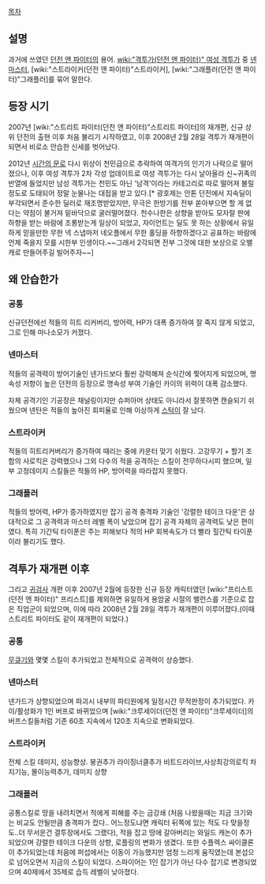 [[목차]]

== 설명 ==
과거에 쓰였던 [[던전 앤 파이터]]의 용어.
[[wiki:"격투가(던전 앤 파이터)" 여성 격투가]] 중 [[넨마스터]], [wiki:"스트라이커(던전 앤 파이터)"스트라이커], [wiki:"그래플러(던전 앤 파이터)"그래플러]를 묶어 말한다.

== 등장 시기 ==
2007년 [wiki:"스트리트 파이터(던전 앤 파이터)"스트리트 파이터]의 재개편, 신규 상위 던전의 출현 이후 처음 불리기 시작하였고, 이후 2008년 2월 28일 격투가 재개편이 되면서 비로소 안습한 신세를 벗어났다.

2012년 [[시간의 문]]로 다시 위상이 천민급으로 추락하여 여격가의 인기가 나락으로 떨어졌으나, 이후 여성 격투가 2차 각성 업데이트로 여성 격투가는 다시 날아올라 신~귀족의 반열에 들었지만 남성 격투가는 천민도 아닌 '남격'이라는 카테고리로 따로 떨어져 불릴 정도로 도태되어 정말 눈물나는 대접을 받고 있다.[* 광호제는 안톤 던전에서 지속딜이 부각되면서 준수한 딜러로 재조명받았지만, 무극은 한방기를 전부 쏟아부으면 할 게 없다는 약점이 불거져 밑바닥으로 굴러떨어졌다. 천수나한은 상향을 받아도 모자랄 판에 하향을 받는 바람에 조롱받는게 일상이 되었고, 자이언트는 딜도 못 하는 상황에서 유일하게 믿을만한 무한 넥 스냅마저 네오플에서 무한 홀딩을 하향하겠다고 공표하는 바람에 언제 죽을지 모를 시한부 인생이다.~~그래서 2각되면 전부 그것에 대한 보상으로 오밸캐로 만들어주길 빌어주자~~]
== 왜 안습한가 ==
=== 공통 ===
신규던전에선 적들의 히트 리커버리, 방어력, HP가 대폭 증가하여 잘 죽지 않게 되었고, 그로 인해 마나소모가 커졌다.

=== 넨마스터 ===
적들의 공격력이 방어기술인 넨가드보다 훨씬 강력해져 순식간에 찢어지게 되었으며, 명속성 저항이 높은 던전의 등장으로 명속성 부여 기술인 카이의 위력이 대폭 감소했다.

자체 공격기인 기공장은 채널링이지만 슈퍼아머 상태도 아니라서 잘못하면 캔슬되기 쉬웠으며 넨탄은 적들의 높아진 회피율로 인해 이상하게 [[스턱]]이 잘 났다.

=== 스트라이커 ===
적들의 히트리커버리가 증가하여 때리는 중에 카운터 맞기 쉬웠다. 고강무기 + 할기 조합의 사로킥은 강력했으나 그외 다수의 적을 공격하는 스킬이 전무하다시피 했으며, 일부 고정데미지 스킬들은 적들의 HP, 방어력을 따라잡지 못했다.

=== 그래플러 ===
적들의 방어력, HP가 증가하였지만 잡기 공격 충격파 기술인 '강렬한 테이크 다운'은 상대적으로 그 공격력과 마스터 레벨 폭이 낮았으며 잡기 공격 자체의 공격력도 낮은 편이였다. 특히 기간틱 타이푼은 주는 피해보다 적의 HP 회복속도가 더 빨라 힐간틱 타이푼이라 불리기도 했다.

== 격투가 재개편 이후 ==
그리고 [[귀검사]] 개편 이후 2007년 2월에 등장한 신규 등장 캐릭터였던 [wiki:"프리스트(던전 앤 파이터)" 프리스트]를 제외하면 유일하게 용암굴 시절의 밸런스를 기준으로 잡은 직업군이 되었으며, 이에 따라 2008년 2월 28일 격투가 재개편이 이루어졌다.(이때 스트리트 파이터도 같이 재개편이 되었다.)
=== 공통 ===
[[무큐기]]와 몇몇 스킬이 추가되었고 전체적으로 공격력이 상승했다.

=== 넨마스터 ===
넨가드가 상향되었으며 파괴시 내부의 파티원에게 일정시간 무적판정이 추가되었다. 카이/활성화가 1인 버프로 바뀌었으며 [wiki:"크루세이더(던전 앤 파이터)"크루세이더]의 버프스킬들처럼 기존 60초 지속에서 120초 지속으로 변화되었다.

=== 스트라이커 ===
전체 스킬 데미지, 성능향상. 붕권추가 라이징너클추가 비트드라이브,사상최강의로킥 차지기능, 몰이능력추가, 데미지 상향
=== 그래플러 ===
공통스킬로 땅을 내려치면서 적에게 피해를 주는 금강쇄 (처음 나왔을때는 지금 크기와는 비교도 안될만큼 충격파가 컸다.. 어느정도냐면 캐릭터 뒤쪽에 있는 적도 다 맞을정도..더 무서운건 결투장에서도 그랬다), 적을 잡고 땅에 갈아버리는 와일드 캐논이 추가되었으며 강렬한 테이크 다운의 상향, 로플링의 변화가 생겼다. 또한 수플렉스 싸이클론이 추가되었는데 처음에 퍼섭에서는 이동이 가능했지만 엄청 느리게 움직였는데 본섭으로 넘어오면서 지금의 스킬이 되었다. 스파이어는 1인 잡기가 아닌 다수 잡기로 변경되었으며 40제에서 35제로 습득 레벨이 낮아졌다.
